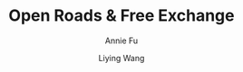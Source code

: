 ---
title: "Open Roads & Free Exchange"
description: "Through interviews and survey data of New York motorcycle clubs, we take a look at the complexities of motorcycle culture in pandemic America."
author: ["Annie Fu", "Liying Wang"]
publishedDate: "2024-03-20"
tags: ["environmental finance", "ESG", "climate risk", "investigation"]
section: "Finance"
image_path: "public/images/open-roads-thumb.png"
external_link: "https://annieefu.github.io/motorcycle-culture/"
layout: "image"
---